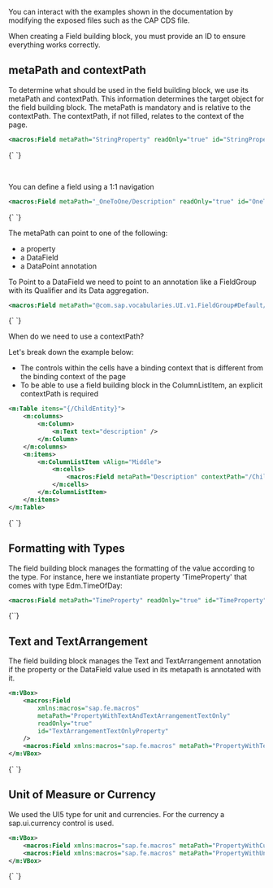 You can interact with the examples shown in the documentation by modifying the exposed files such as the CAP CDS file.

When creating a Field building block, you must provide an ID to ensure everything works correctly.

## metaPath and contextPath

To determine what should be used in the field building block, we use its metaPath and contextPath. This information determines the target object for the field building block.
The metaPath is mandatory and is relative to the contextPath.
The contextPath, if not filled, relates to the context of the page.

```xml
<macros:Field metaPath="StringProperty" readOnly="true" id="StringProperty" />
```

<BuildingBlockPlayground binding="/RootEntity('1')">
	{`<macros:Field xmlns:macros="sap.fe.macros" metaPath="StringProperty" readOnly="true" id="StringProperty" />
					`}
</BuildingBlockPlayground>

&nbsp;

You can define a field using a 1:1 navigation

```xml
<macros:Field metaPath="_OneToOne/Description" readOnly="true" id="OneToOne" />
```

<BuildingBlockPlayground binding="/RootEntity('1')">
	{`<macros:Field xmlns:macros="sap.fe.macros"  metaPath="_OneToOne/Description" readOnly="true" id="OneToOne" />
					`}
</BuildingBlockPlayground>
&nbsp;

The metaPath can point to one of the following:

-   a property
-   a DataField
-   a DataPoint annotation

To Point to a DataField we need to point to an annotation like a FieldGroup with its Qualifier and its Data aggregation.

```xml
<macros:Field metaPath="@com.sap.vocabularies.UI.v1.FieldGroup#Default/Data/0" readOnly="true" id="annotation" />
```

<BuildingBlockPlayground binding="/RootEntity('1')">
	{`<macros:Field xmlns:macros="sap.fe.macros"  metaPath="@com.sap.vocabularies.UI.v1.FieldGroup#Default/Data/0" readOnly="true" id="annotation" />
					`}
</BuildingBlockPlayground>
&nbsp;

When do we need to use a contextPath?

Let's break down the example below:

-   The controls within the cells have a binding context that is different from the binding context of the page
-   To be able to use a field building block in the ColumnListItem, an explicit contextPath is required

```xml
<m:Table items="{/ChildEntity}">
	<m:columns>
		<m:Column>
			<m:Text text="description" />
		</m:Column>
	</m:columns>
	<m:items>
		<m:ColumnListItem vAlign="Middle">
			<m:cells>
				<macros:Field metaPath="Description" contextPath="/ChildEntity" readOnly="true" id="ChildDescription" />
			</m:cells>
		</m:ColumnListItem>
	</m:items>
</m:Table>
```

<BuildingBlockPlayground binding="/RootEntity('1')">
	{`<m:Table items="{/ChildEntity}">
	<m:columns>
		<m:Column>
			<m:Text text="description"/>
		</m:Column>
	</m:columns>
	<m:items>
		<m:ColumnListItem vAlign="Middle">
			<m:cells>
				<macros:Field metaPath="Description" contextPath="/ChildEntity" readOnly="true" id="ChildDescription"/>
			</m:cells>
		</m:ColumnListItem>
	</m:items>
</m:Table>
					`}
</BuildingBlockPlayground>
&nbsp;

## Formatting with Types

The field building block manages the formatting of the value according to the type. For instance, here we instantiate property 'TimeProperty' that comes with type Edm.TimeOfDay:

```xml
<macros:Field metaPath="TimeProperty" readOnly="true" id="TimeProperty" />
```

<BuildingBlockPlayground binding="/RootEntity('1')">
	{`<macros:Field xmlns:macros="sap.fe.macros" metaPath="TimeProperty" readOnly="true" id="TimeProperty" />`}
</BuildingBlockPlayground>
&nbsp;

## Text and TextArrangement

The field building block manages the Text and TextArrangement annotation if the property or the DataField value used in its metapath is annotated with it.

```xml
<m:VBox>
	<macros:Field
		xmlns:macros="sap.fe.macros"
		metaPath="PropertyWithTextAndTextArrangementTextOnly"
		readOnly="true"
		id="TextArrangementTextOnlyProperty"
	/>
	<macros:Field xmlns:macros="sap.fe.macros" metaPath="PropertyWithText" readOnly="true" id="PropertyWithText" />
</m:VBox>
```

<BuildingBlockPlayground binding="/RootEntity('1')">
	{`<m:VBox>
<macros:Field xmlns:macros="sap.fe.macros"
		metaPath="PropertyWithTextAndTextArrangementTextOnly"
		readOnly="true"
		id="TextArrangementTextOnlyProperty" />
<macros:Field xmlns:macros="sap.fe.macros"
		metaPath="PropertyWithText"
		readOnly="true"
		id="PropertyWithText" />
</m:VBox>
					`}
</BuildingBlockPlayground>
&nbsp;

## Unit of Measure or Currency

We used the UI5 type for unit and currencies. For the currency a sap.ui.currency control is used.

```xml
<m:VBox>
	<macros:Field xmlns:macros="sap.fe.macros" metaPath="PropertyWithCurrency" readOnly="true" id="PropertyWithCurrency" />
	<macros:Field xmlns:macros="sap.fe.macros" metaPath="PropertyWithUnit" readOnly="true" id="PropertyWithUnit" />
</m:VBox>
```

<BuildingBlockPlayground binding="/RootEntity('1')">
	{`<m:VBox>
<macros:Field xmlns:macros="sap.fe.macros"
		metaPath="PropertyWithCurrency" readOnly="true" id="PropertyWithCurrency" />
<macros:Field xmlns:macros="sap.fe.macros"
		metaPath="PropertyWithUnit" readOnly="true" id="PropertyWithUnit" />
</m:VBox>
					`}
</BuildingBlockPlayground>
&nbsp;
